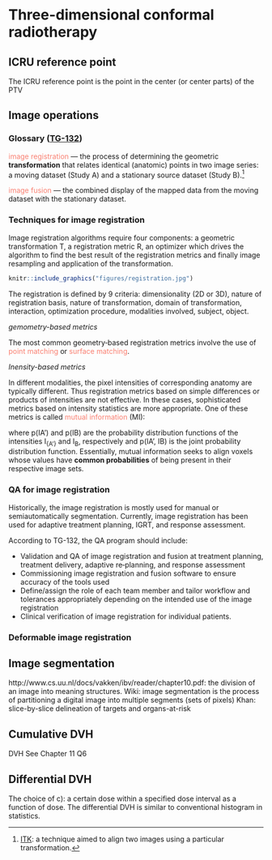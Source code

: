 # Three-dimensional conformal radiotherapy {#crt}

## ICRU reference point

The ICRU reference point is the point in the center (or center parts) of the PTV  

## Image operations

### Glossary ([TG-132](https://aapm.onlinelibrary.wiley.com/doi/full/10.1002/mp.12256))

<font color="Salmon">image registration</font> — the process of determining the geometric **transformation** that relates identical (anatomic) points in two image series: a moving dataset (Study A) and a stationary source dataset (Study B).[^itk]

[^itk]:
[ITK](https://itk.org/Doxygen47/html/RegistrationPage.html): a technique aimed to align two images using a particular transformation.

<font color="Salmon">image fusion</font> — the combined display of the mapped data from the moving dataset with the stationary dataset.

### Techniques for image registration

Image registration algorithms require four components: a geometric transformation T, a registration metric R, an optimizer which drives the algorithm to find the best result of the registration metrics and finally image resampling and application of the transformation.

```r
knitr::include_graphics("figures/registration.jpg")
```
The registration is defined by 9 criteria: dimensionality (2D or 3D), nature of registration basis, nature of transformation, domain of transformation, interaction, optimization procedure, modalities involved, subject, object.

*gemometry-based metrics*

The most common geometry‐based registration metrics involve the use of <font color="Salmon">point matching</font> or <font color="Salmon">surface matching</font>. 

\begin{equation}
R = \sum(P_{A'}-P_B)^2/N
\end{equation}

*Inensity-based metrics*

In different modalities, the pixel intensities of corresponding anatomy are typically different. Thus registration metrics based on simple differences or products of intensities are not effective. In these cases, sophisticated metrics based on intensity statistics are more appropriate. One of these metrics is called <font color="Salmon">mutual information</font> (MI):

\begin{equation}
MI(I_{A'},I_B) = \sum_B\sum_A P(I_{A'},I_B) log_2[p(I_{A'},I_B)/p(I_{A'}),p(I_B)]
(\#eq:mi)
\end{equation}

where p(IA’) and p(IB) are the probability distribution functions of the intensities I~{A’}~ and I~B~, respectively and p(IA’, IB) is the joint probability distribution function. Essentially, mutual information seeks to align voxels whose values have **common probabilities** of being present in their respective image sets.


### QA for image registration

Historically, the image registration is mostly used for manual or semiautomatically segmentation. Currently, image registration has been used for adaptive treatment planning, IGRT, and response assessment. 

According to TG-132, the QA program should include:

- Validation and QA of image registration and fusion at treatment planning, treatment delivery, adaptive re‐planning, and response assessment
- Commissioning image registration and fusion software to ensure accuracy of the tools used
- Define/assign the role of each team member and tailor workflow and tolerances appropriately depending on the intended use of the image registration
- Clinical verification of image registration for individual patients.

### Deformable image registration {#dir}

## Image segmentation {#iseg}

http://www.cs.uu.nl/docs/vakken/ibv/reader/chapter10.pdf: the division of an image into meaning structures.
Wiki: image segmentation is the process of partitioning a digital image into multiple segments (sets of pixels) Khan: slice-by-slice delineation of targets and organs-at-risk

## Cumulative DVH

DVH See Chapter 11 Q6 

## Differential DVH 

The choice of c): a certain dose within a specified dose interval as a function of dose. The differential DVH is similar to conventional histogram in statistics.